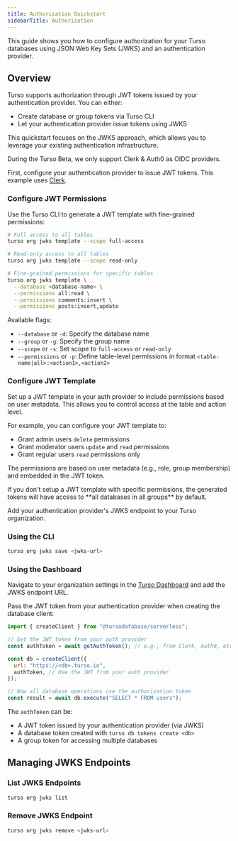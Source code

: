 ```yaml
---
title: Authorization Quickstart
sidebarTitle: Authorization
---
```


This guide shows you how to configure authorization for your Turso databases using JSON Web Key Sets (JWKS) and an authentication provider.

## Overview

Turso supports authorization through JWT tokens issued by your authentication provider. You can either:

- Create database or group tokens via Turso CLI
- Let your authentication provider issue tokens using JWKS

This quickstart focuses on the JWKS approach, which allows you to leverage your existing authentication infrastructure.

<Info>
  During the Turso Beta, we only support Clerk & Auth0 as OIDC providers.
</Info>

<Steps>

<Step title="Setup Authentication Provider">

First, configure your authentication provider to issue JWT tokens. This example uses [Clerk](https://clerk.com).

### Configure JWT Permissions

Use the Turso CLI to generate a JWT template with fine-grained permissions:

```bash
# Full access to all tables
turso org jwks template --scope full-access

# Read-only access to all tables
turso org jwks template --scope read-only

# Fine-grained permissions for specific tables
turso org jwks template \
  --database <database-name> \
  --permissions all:read \
  --permissions comments:insert \
  --permissions posts:insert,update
```

Available flags:

- `--database` or `-d`: Specify the database name
- `--group` or `-g`: Specify the group name
- `--scope` or `-s`: Set scope to `full-access` or `read-only`
- `--permissions` or `-p`: Define table-level permissions in format `<table-name|all>:<action1>,<action2>`

### Configure JWT Template

Set up a JWT template in your auth provider to include permissions based on user metadata. This allows you to control access at the table and action level.

For example, you can configure your JWT template to:

- Grant admin users `delete` permissions
- Grant moderator users `update` and `read` permissions
- Grant regular users `read` permissions only

The permissions are based on user metadata (e.g., role, group membership) and embedded in the JWT token.

<Warning>
  If you don't setup a JWT template with specific permissions, the generated
  tokens will have access to **all databases in all groups** by default.
</Warning>

</Step>

<Step title="Add JWKS Endpoint to Turso">

Add your authentication provider's JWKS endpoint to your Turso organization.

### Using the CLI

```bash
turso org jwks save <jwks-url>
```

### Using the Dashboard

Navigate to your organization settings in the [Turso Dashboard](https://turso.tech/app) and add the JWKS endpoint URL.

</Step>

<Step title="Use Tokens in Your Application">

Pass the JWT token from your authentication provider when creating the database client:

```javascript
import { createClient } from "@tursodatabase/serverless";

// Get the JWT token from your auth provider
const authToken = await getAuthToken(); // e.g., from Clerk, Auth0, etc.

const db = createClient({
  url: "https://<db>.turso.io",
  authToken, // Use the JWT from your auth provider
});

// Now all database operations use the authorization token
const result = await db.execute("SELECT * FROM users");
```

The `authToken` can be:

- A JWT token issued by your authentication provider (via JWKS)
- A database token created with `turso db tokens create <db>`
- A group token for accessing multiple databases

</Step>

</Steps>

## Managing JWKS Endpoints

### List JWKS Endpoints

```bash
turso org jwks list
```

### Remove JWKS Endpoint

```bash
turso org jwks remove <jwks-url>
```
